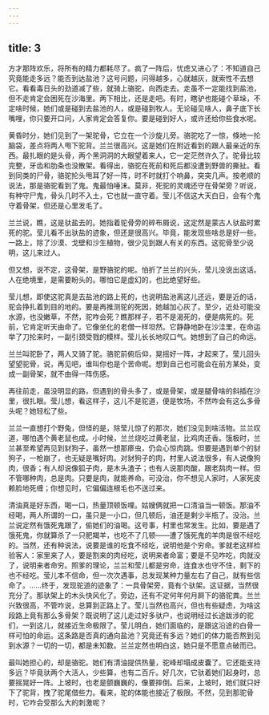 ```yaml
---
---
---
```

title: 3
---



方才那阵欢乐，将所有的精力都耗尽了。疯了一阵后，忧虑又进心了：不知道自己究竟能走多远？能否到达盐池？这号问题，问得越多，心就越灰，就索性不去想它。看看毒日头的劲道减了些，就骑上骆驼，向西走去。走虽不一定能找到盐池，但不走肯定会困死在沙海里。两下相比，还是走吧。有时，瞎驴也能碰个草垛，不定啥时候，她们或是碰到去盐池的人，或是碰到牧人。无论碰见啥人，鼻子底下长嘴哩，你只要开口问，人家肯定会答复你。要是碰到好人，或许还给你些食水呢。

黄昏时分，她们见到了一架驼骨，它立在一个沙旋儿旁。骆驼吃了一惊，倏地一抡脑袋，差点将两人甩下驼背。兰兰很高兴。这是她们在附近看到的跟人最亲近的东西。最扎眼的是头骨，两个黑洞洞的大眼望着来人，它一定茫然许久了。驼骨比较完整，牙齿和肋条也没散架。看得出，骆驼在死前和死后都没遭到野兽的撕扯。看到同类的尸骨，骆驼抡头甩耳了好一阵，时不时就打个响鼻，突突几声。按老顺的说法，那是骆驼看到了鬼。鬼最怕唾沫。莫非，死驼的灵魂还守在骨架旁？听说，有种守尸鬼，骨头几时不入土，它也就一直守着。莹儿不信这大天白日，会有个鬼守着骨架，但还是心里发毛了。

兰兰说，瞧，这是驮盐去的。她指着驼骨旁的碎布屑说，这定然是蒙古人驮盐时累死的驼。莹儿看不出驮盐的迹象，但还是很高兴。毕竟，能发现些啥总是好一些。一路上，除了沙漠、戈壁和沙生植物，很少见到跟人有关的东西。这驼骨至少说明，这儿来过人。

但又想，说不定，这骨架，是野骆驼的呢。怕折了兰兰的兴头，莹儿没说出这话。人在绝境里，是需要盼头的。哪怕它是虚幻的，也比绝望好些。

莹儿想，即使这驼真是去盐池的路上死的，也说明盐池离这儿还远，要是近的话，驼会挣扎着到目的地的。要是再推测驼的死因，她越加心灰了。至少，近处可能没水源，也没嫩草，不然，驼咋会死？瞧那样子，若不是渴死的，便是病死的。死前，它肯定听天由命了。它像坐化的老僧一样坦然。它静静地卧在沙洼里，在命运举了刀抡来时，一副引颈受戮的模样。莹儿长长地叹口气。她想到了自己的命运。

兰兰叫驼卧了，两人又骑了驼。骆驼前俯后仰，晃摇好一阵，才起来了。莹儿回头望望驼骨，说，再见吧，谁叫你也是个苦命呢。想到自己也可能会在前方某处，变成一副骨架，就不由得一阵伤感。

再往前走，虽没明显的路，但遇到的骨头多了，或是骨架，或是腿骨啥的斜插在沙里，很扎眼。莹儿想，看这样子，这儿不是驼道，便是牧场，不然咋会有这么多骨头呢？她轻松了些。

兰兰一直想打个野兔，但怪的是，除莹儿惊了的那次，她们没见到啥活物。兰兰叹道，哪怕遇个黄老鼠也成。小时候，兰兰烧吃过黄老鼠，比鸡肉还香。饿极时，兰兰甚至希望再见到豺狗子，虽然一想那瘆虫，仍会心惊肉跳。但要是遇到单个的豺狗子，一枪崩了，也无疑是嘴好肉。对豺狗子的肉，村里人说法很多，有人说像狗肉，很香；有人却说像狐子肉，是木头渣子；也有人说那肉酸，跟老鸹肉一样。但不管哪种肉，总是肉。只要是肉，就能养命。可没治，你不想见人家时，人家死皮赖脸地死缠；你想见时，它偏偏连根毛也不送过来。

清油真是好东西，喝一口，热量顶顿饭哩。姑嫂俩就把一口清油当一顿饭。那油不经喝，两人所谓的一口，虽只是一小口，但几顿后，油还是剩少半瓶了。没治。兰兰说定然有饿死鬼跟了，偷她们的油喝。这号事，村里也常发生。比如，要是遇了饿死鬼，你就算杀了一只肥羯羊，也吃不了几顿——遭了饿死鬼的羊肉是很不经吃的。当然，还有种说法，说要是谁的吃食不经吃，说明他是个穷命。爹就老这样检验客人：家里来了人，要是割来的肉经吃，说明来者命富；要是不见咋吃，肉就没了，说明来者命穷。照爹的理论，兰兰和莹儿都是穷命，连食水也守不住，剩下的也不经吃。莹儿本不信命，但一次次遇事，总发现某种力量左右了自己，就有些信命了。……终于，发现驼道的迹象了：一具骨架旁，竟有个驮架。这证据，当然很充分了。那驮架上的木头快风化了。旁边，还有不定何年何月屙下的骆驼粪。兰兰兴致很高，不管咋说，总算到正路上了。莹儿当然也高兴，但也有些疑虑，为啥这段路上竟有那么多骨架？既说明了这儿走过好多驮户，也说明经过长途跋涉的驼们，一到这儿，就接近生命极限了。莹儿明白，她们面临的，是跟这沿途的白骨一样可怕的命运。这条路是否真的通向盐池？究竟还有多远？她们的体力能否熬到见到水源？一切的一切，都是未知数。兰兰定然也明白这，她只是不愿意点破而已。

最叫她担心的，却是骆驼。她们有清油提供热量，驼峰却塌成皮囊了。它还能支持多远？毕竟驮两个大活人，少些算，也有二百斤。好几次，它驮着她们起身时，总要摇晃好一阵。上坡时，也老是颤巍巍的，像要摔倒。后来，上坡时，她们就只好下了驼背，拽了驼尾借些力。看来，驼的体能也接近了极限。不然，见到那驼骨时，它咋会受那么大的刺激呢？